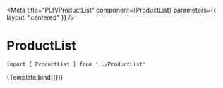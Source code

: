 
<Meta
    title="PLP/ProductList"
    component={ProductList}
    parameters={{
        layout: "centered"
    }}
/>


# ProductList



```
import { ProductList } from '../ProductList'
```

<Canvas>
    <Story name="ProductList" args={{ products, numberOfColumns: 4, currencySymbol: '$', currencyRate: '' }}>
        {Template.bind({})}
    </Story>
</Canvas>
